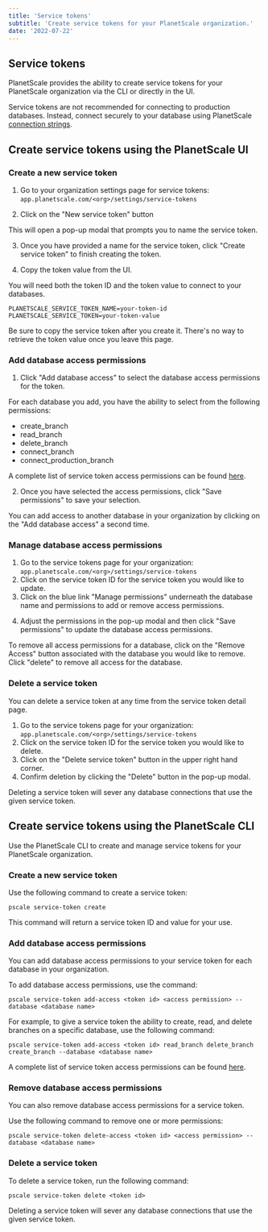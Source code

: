```yaml
---
title: 'Service tokens'
subtitle: 'Create service tokens for your PlanetScale organization.'
date: '2022-07-22'
---
```



## Service tokens

PlanetScale provides the ability to create service tokens for your PlanetScale organization via the CLI or directly in the UI.

<InfoBlock type='note'>
  Service tokens are not recommended for connecting to production databases. Instead, connect securely to your database
  using PlanetScale <a href='/docs/concepts/connection-strings'>connection strings</a>.
</InfoBlock>

## Create service tokens using the PlanetScale UI

### Create a new service token

1. Go to your organization settings page for service tokens: `app.planetscale.com/<org>/settings/service-tokens`

<ImageBlock alt='Service token settings page' src={settings} />

2. Click on the "New service token" button

This will open a pop-up modal that prompts you to name the service token.

<ImageBlock alt='New service token pop-up modal' src={modal} />

3. Once you have provided a name for the service token, click "Create service token" to finish creating the token.

4. Copy the token value from the UI.

<ImageBlock alt='Service token detail page' src={serviceToken} />

You will need both the token ID and the token value to connect to your databases.

```
PLANETSCALE_SERVICE_TOKEN_NAME=your-token-id
PLANETSCALE_SERVICE_TOKEN=your-token-value
```

<InfoBlock type='tip'>
  Be sure to copy the service token after you create it. There's no way to retrieve the token value once you leave this
  page.
</InfoBlock>

### Add database access permissions

1. Click "Add database access" to select the database access permissions for the token.

<ImageBlock alt='Database access permissions pop-up modal' src={permissions} />

For each database you add, you have the ability to select from the following permissions:

- create_branch
- read_branch
- delete_branch
- connect_branch
- connect_production_branch

A complete list of service token access permissions can be found [here](/docs/reference/planetscale-cli#service-tokens-in-organizations).

2. Once you have selected the access permissions, click "Save permissions" to save your selection.

You can add access to another database in your organization by clicking on the "Add database access" a second time.

### Manage database access permissions

1. Go to the service tokens page for your organization: `app.planetscale.com/<org>/settings/service-tokens`
2. Click on the service token ID for the service token you would like to update.
3. Click on the blue link "Manage permissions" underneath the database name and permissions to add or remove access permissions.

<ImageBlock alt='Manage Permissions' src={permission} />

4. Adjust the permissions in the pop-up modal and then click "Save permissions" to update the database access permissions.

To remove all access permissions for a database, click on the "Remove Access" button associated with the database you would like to remove. Click "delete" to remove all access for the database.

### Delete a service token

You can delete a service token at any time from the service token detail page.

1. Go to the service tokens page for your organization: `app.planetscale.com/<org>/settings/service-tokens`
2. Click on the service token ID for the service token you would like to delete.
3. Click on the "Delete service token" button in the upper right hand corner.
4. Confirm deletion by clicking the "Delete" button in the pop-up modal.

Deleting a service token will sever any database connections that use the given service token.

## Create service tokens using the PlanetScale CLI

Use the PlanetScale CLI to create and manage service tokens for your PlanetScale organization.

### Create a new service token

Use the following command to create a service token:

```
pscale service-token create
```

This command will return a service token ID and value for your use.

### Add database access permissions

You can add database access permissions to your service token for each database in your organization.

To add database access permissions, use the command:

```
pscale service-token add-access <token id> <access permission> --database <database name>
```

For example, to give a service token the ability to create, read, and delete branches on a specific database, use the following command:

```
pscale service-token add-access <token id> read_branch delete_branch create_branch --database <database name>
```

A complete list of service token access permissions can be found [here](/docs/reference/planetscale-cli#service-tokens-in-organizations).

### Remove database access permissions

You can also remove database access permissions for a service token.

Use the following command to remove one or more permissions:

```
pscale service-token delete-access <token id> <access permission> --database <database name>
```

### Delete a service token

To delete a service token, run the following command:

```
pscale service-token delete <token id>
```

Deleting a service token will sever any database connections that use the given service token.
